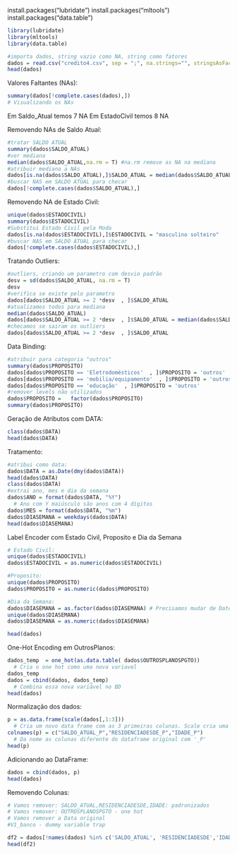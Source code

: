install.packages("lubridate")
install.packages("mltools")
install.packages("data.table")
```{r}
library(lubridate)
library(mltools)
library(data.table)
```
```{r}
#importa dados, string vazio como NA, string como fatores
dados = read.csv("credito4.csv", sep = ";", na.strings="", stringsAsFactors=T, encoding = "UTF-8")
head(dados)
```

Valores Faltantes (NAs):
```{r}
summary(dados[!complete.cases(dados),])
# Visualizando os NAs
```
Em Saldo_Atual temos 7 NA
Em EstadoCivil temos 8 NA 

Removendo NAs de Saldo Atual:
```{r}
#tratar SALDO ATUAL
summary(dados$SALDO_ATUAL)
#ver mediana
median(dados$SALDO_ATUAL,na.rm = T) #na.rm remove as NA na mediana 
#atribuir mediana a NAs
dados[is.na(dados$SALDO_ATUAL),]$SALDO_ATUAL = median(dados$SALDO_ATUAL,na.rm = T)
#buscar NAS em SALDO ATUAL para checar
dados[!complete.cases(dados$SALDO_ATUAL),]
```

Removendo NA de Estado Civil:
```{r}
unique(dados$ESTADOCIVIL)
summary(dados$ESTADOCIVIL)
#Substitui Estado Civil pela Moda
dados[is.na(dados$ESTADOCIVIL),]$ESTADOCIVIL = "masculino solteiro" 
#buscar NAS em SALDO ATUAL para checar
dados[!complete.cases(dados$ESTADOCIVIL),]
```

Tratando Outliers: 
```{r}
#outliers, criando um parametro com desvio padrão
desv = sd(dados$SALDO_ATUAL, na.rm = T)
desv
#verifica se existe pelo parametro
dados[dados$SALDO_ATUAL >= 2 *desv  , ]$SALDO_ATUAL
#atualizamos todos para mediana
median(dados$SALDO_ATUAL)
dados[dados$SALDO_ATUAL >= 2 *desv  , ]$SALDO_ATUAL = median(dados$SALDO_ATUAL)
#checamos se sairam os outliers
dados[dados$SALDO_ATUAL >= 2 *desv  , ]$SALDO_ATUAL
```

Data Binding: 
```{r}
#atribuir para categoria "outros"
summary(dados$PROPOSITO)
dados[dados$PROPOSITO == 'Eletrodomésticos'  , ]$PROPOSITO = 'outros'
dados[dados$PROPOSITO == 'mobilia/equipamento'  , ]$PROPOSITO = 'outros'
dados[dados$PROPOSITO == 'educação'  , ]$PROPOSITO = 'outros'
#remover levels não utilizados
dados$PROPOSITO =   factor(dados$PROPOSITO)
summary(dados$PROPOSITO)
```

Geração de Atributos com DATA:
```{r}
class(dados$DATA)
head(dados$DATA)
```

Tratamento: 
```{r}
#atribui como data:
dados$DATA = as.Date(dmy(dados$DATA))
head(dados$DATA)
class(dados$DATA)
#extrai ano, mes e dia da semana
dados$ANO = format(dados$DATA, "%Y")
  # Ano com Y maiúsculo são anos com 4 dígitos
dados$MES = format(dados$DATA, "%m")
dados$DIASEMANA = weekdays(dados$DATA)
head(dados$DIASEMANA)
```

Label Encoder com Estado Civil, Proposito e Dia da Semana 
```{r}
# Estado Civil:
unique(dados$ESTADOCIVIL)
dados$ESTADOCIVIL = as.numeric(dados$ESTADOCIVIL)

#Proposito:
unique(dados$PROPOSITO)
dados$PROPOSITO = as.numeric(dados$PROPOSITO)

#Dia da Semana:
dados$DIASEMANA = as.factor(dados$DIASEMANA) # Precisamos mudar de Date para factor 
unique(dados$DIASEMANA)
dados$DIASEMANA = as.numeric(dados$DIASEMANA)

head(dados)
```

One-Hot Encoding em OutrosPlanos:
```{r}
dados_temp  = one_hot(as.data.table( dados$OUTROSPLANOSPGTO))
  # Cria o one hot como uma nova variavel
dados_temp
dados = cbind(dados, dados_temp)
  # Combina essa nova variável no BD 
head(dados)
```

Normalização dos dados:
```{r}
p = as.data.frame(scale(dados[,1:3]))
  # Cria um novo data frame com as 3 primeiras colunas. Scale cria uma matriz e normaliza os dados
colnames(p) = c("SALDO_ATUAL_P","RESIDENCIADESDE_P","IDADE_P")
  # Da nome as colunas diferente do dataframe original com '_P'
head(p)
```

Adicionando ao DataFrame:
```{r}
dados = cbind(dados, p)
head(dados)
```

Removendo Colunas: 
```{r}
# Vamos remover: SALDO_ATUAL,RESIDENCIADESDE,IDADE: padronizados
# Vamos remover: OUTROSPLANOSPGTO - one hot
# Vamos remover a Data original
#V1_banco - dummy variable trap

df2 = dados[!names(dados) %in% c('SALDO_ATUAL', 'RESIDENCIADESDE','IDADE','OUTROSPLANOSPGTO','DATA', 'V1_banco')] # Função que faz a remoção dos dados pelo nome 
head(df2)
```

